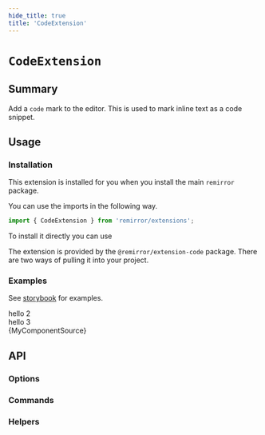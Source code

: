 ```yaml
---
hide_title: true
title: 'CodeExtension'
---
```



# `CodeExtension`

## Summary

Add a `code` mark to the editor. This is used to mark inline text as a code snippet.

## Usage

### Installation

This extension is installed for you when you install the main `remirror` package.

You can use the imports in the following way.

```ts
import { CodeExtension } from 'remirror/extensions';
```

To install it directly you can use

The extension is provided by the `@remirror/extension-code` package. There are two ways of pulling it into your project.

### Examples

See [storybook](https://remirror.vercel.app/?path=/story/extensions-code--basic) for examples.

<div> hello 2 </div>
<Basic />
<div> hello 3 </div>

<CodeBlock className='language-jsx' title='/src/myComponent'>
  {MyComponentSource}
</CodeBlock>

## API

### Options

### Commands

### Helpers
